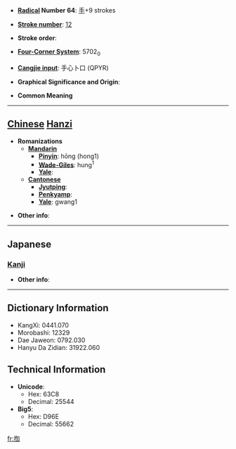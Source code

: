 * '''[[Wiktionary:Chinese radical index| Radical]] Number 64''': [[Wiktionary:Chinese radical index 手|手]]+9 strokes

* '''[[Wiktionary:Chinese total strokes index|Stroke number]]''': [[Wiktionary:Chinese total strokes index 12|12]]

* '''Stroke order''': 

* '''[[Wiktionary:Chinese four corner index|Four-Corner System]]''': 5702<sub>0</sub>

* '''[[Wiktionary:Chinese Cangjie index|Cangjie input]]''': 手心卜口 (QPYR)

* '''Graphical Significance and Origin''': 

* '''Common Meaning'''

----

== [[Chinese]] [[Hanzi]] ==

* '''Romanizations'''
** '''[[Mandarin]]'''
*** '''[[Pinyin]]''': hōng (hong1)
*** '''[[Wade-Giles]]''': hung<sup>1</sup>
*** '''[[Yale]]''': 
** '''[[Cantonese]]'''
*** '''[[Jyutping]]''':
*** '''[[Penkyamp]]''': 
*** '''[[Yale]]''': gwang1

* '''Other info''': 

----

==Japanese==
===[[Kanji]]===
{{kanji|on readings=[[こう]] (kō), [[けん]] (ken), [[きく]] (kiku)|kun readings=[[うつ]] (utsu)}}

* '''Other info''':  

----

== Dictionary Information ==

* KangXi: 0441.070
* Morobashi: 12329
* Dae Jaweon: 0792.030
* Hanyu Da Zidian: 31922.060

== Technical Information ==

* '''Unicode''':
** Hex: 63C8
** Decimal: 25544
* '''Big5''':
** Hex: D96E
** Decimal: 55662

[[fr:揈]]